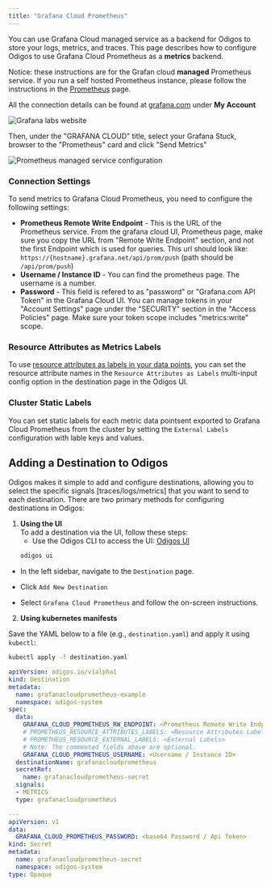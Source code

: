 ---
title: "Grafana Cloud Prometheus"
---

You can use Grafana Cloud managed service as a backend for Odigos to store your logs, metrics, and traces. 
This page describes how to configure Odigos to use Grafana Cloud Prometheus as a **metrics** backend.

Notice: these instructions are for the Grafan cloud **managed** Prometheus service. 
If you run a self hosted Prometheus instance, please follow the instructions in the [Prometheus](/backends/prometheus) page.

All the connection details can be found at [grafana.com](https://grafana.com) under **My Account**

<Frame>
    <img src="/backends/images/grafanacloud1.png" alt="Grafana labs website" />
</Frame>

Then, under the "GRAFANA CLOUD" title, select your Grafana Stuck, browser to the "Prometheus" card and click "Send Metrics"

<Frame>
    <img src="/backends/images/grafanacloud3.png" alt="Prometheus managed service configuration" />
</Frame>

### Connection Settings

To send metrics to Grafana Cloud Prometheus, you need to configure the following settings:

- **Prometheus Remote Write Endpoint** - This is the URL of the Prometheus service. 
From the grafana cloud UI, Prometheus page, make sure you copy the URL from "Remote Write Endpoint" section,
and not the first Endpoint which is used for queries.
This url should look like: `https://{hostname}.grafana.net/api/prom/push` (path should be `/api/prom/push`)
- **Username / Instance ID** - You can find the prometheus page.
The username is a number.
- **Password** - This field is refered to as "password" or "Grafana.com API Token" in the Grafana Cloud UI. 
You can manage tokens in your "Account Settings" page under the "SECURITY" section in the "Access Policies" page.
Make sure your token scope includes "metrics:write" scope.

### Resource Attributes as Metrics Labels

To use [resource attributes as labels in your data points](https://github.com/open-telemetry/opentelemetry-collector-contrib/tree/main/exporter/prometheusremotewriteexporter#setting-resource-attributes-as-metric-labels),
you can set the resource attribute names in the `Resource Attributes as Labels` multi-input config option in the destination page in the Odigos UI. 

### Cluster Static Labels

You can set static labels for each metric data pointsent exported to Grafana Cloud Prometheus from the cluster by setting the `External Labels` configuration with lable keys and values.


## Adding a Destination to Odigos

Odigos makes it simple to add and configure destinations, allowing you to select the specific signals [traces/logs/metrics] that you want to send to each destination. There are two primary methods for configuring destinations in Odigos:

1. **Using the UI**  
   To add a destination via the UI, follow these steps:
   - Use the Odigos CLI to access the UI: [Odigos UI](https://docs.odigos.io/cli/odigos_ui)
   ```bash
   odigos ui
    ```
- In the left sidebar, navigate to the `Destination` page.

- Click `Add New Destination`

- Select `Grafana Cloud Prometheus` and follow the on-screen instructions.



2. **Using kubernetes manifests**

Save the YAML below to a file (e.g., `destination.yaml`) and apply it using `kubectl`:

```bash
kubectl apply -f destination.yaml
```


```yaml
apiVersion: odigos.io/v1alpha1
kind: Destination
metadata:
  name: grafanacloudprometheus-example
  namespace: odigos-system
spec:
  data:
    GRAFANA_CLOUD_PROMETHEUS_RW_ENDPOINT: <Prometheus Remote Write Endpoint>
    # PROMETHEUS_RESOURCE_ATTRIBUTES_LABELS: <Resource Attributes Labels>
    # PROMETHEUS_RESOURCE_EXTERNAL_LABELS: <External Labels>
    # Note: The commented fields above are optional.
    GRAFANA_CLOUD_PROMETHEUS_USERNAME: <Username / Instance ID>
  destinationName: grafanacloudprometheus
  secretRef:
    name: grafanacloudprometheus-secret
  signals:
  - METRICS
  type: grafanacloudprometheus

---
apiVersion: v1
data:
  GRAFANA_CLOUD_PROMETHEUS_PASSWORD: <base64 Password / Api Token>
kind: Secret
metadata:
  name: grafanacloudprometheus-secret
  namespace: odigos-system
type: Opaque
```